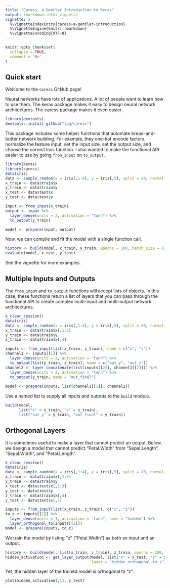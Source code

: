```yaml
---
title: "Caress, a Gentler Introduction to Keras"
output: rmarkdown::html_vignette
vignette: >
  %\VignetteIndexEntry{caress-a-gentler-introduction}
  %\VignetteEngine{knitr::rmarkdown}
  %\VignetteEncoding{UTF-8}
---
```


```r
knitr::opts_chunk$set(
  collapse = TRUE,
  comment = "#>"
)
```

## Quick start

Welcome to the `caress` GitHub page!

Neural networks have lots of applications. A lot of people want to learn how to use them. The keras package makes it easy to design neural network architectures. The caress package makes it even easier.

```r
library(devtools)
devtools::install_github("tpq/caress")
```

This package includes some helper functions that automate bread-and-butter network building. For example, they one-hot encode factors, normalize the feature input, set the input size, set the output size, and choose the correct loss function. I also wanted to make the functional API easier to use by going `from_input` on `to_output`.

```r
library(keras)
library(caress)
data(iris)
data <- sample_random(x = iris[,1:4], y = iris[,5], split = 80, normalize = TRUE)
x_train <- data$train$x
y_train <- data$train$y
x_test <- data$test$x
y_test <- data$test$y

input <- from_input(x_train)
output <- input %>%
  layer_dense(units = 2, activation = "tanh") %>%
  to_output(y_train)

model <- prepare(input, output)
```

Now, we can compile and fit the model with a single function call.

```r
history <- build(model, x_train, y_train, epochs = 100, batch_size = 8)
evaluate(model, x_test, y_test)
```

See the vignette for more examples.

## Multiple Inputs and Outputs

The `from_input` and `to_output` functions will accept lists of objects. In this case, these functions return a list of layers that you can pass through the functional API to create complex multi-input and multi-output network architectures.

```r
k_clear_session()
data(iris)
data <- sample_random(x = iris[,1:4], y = iris[,5], split = 80, normalize = TRUE)
x_train <- data$train$x[,1:3]
y_train <- data$train$y
z_train <- data$train$x[,4]

inputs <- from_input(list(x_train, z_train), name = c("x", "z"))
channel1 <- inputs[[1]] %>%
  layer_dense(units = 2, activation = "tanh") %>%
  to_output(list(y_train, z_train), name = c("out_y", "out_z"))
channel2 <- layer_concatenate(list(inputs[[2]], channel1[[2]])) %>%
  layer_dense(units = 2, activation = "tanh") %>%
  to_output(y_train, name = "out_final")
  
model <- prepare(inputs, list(channel1[[1]], channel2))
```

Use a named list to supply all inputs and outputs to the `build` module.

```r
build(model,
      list("x" = x_train, "z" = z_train),
      list("out_y" = y_train, "out_final" = y_train))
```


## Orthogonal Layers

It is sometimes useful to make a layer that cannot predict an output. Below, we design a model that cannot predict "Petal.Width" from "Sepal.Length", "Sepal.Width", and "Petal.Length".

```r
k_clear_session()
data(iris)
data <- sample_random(x = iris[,1:4], y = iris[,5], split = 80, normalize = TRUE)
x_train <- data$train$x[,1:3]
y_train <- data$train$y
x_test <- data$test$x[,1:3]
y_test <- data$test$y
z_train <- data$train$x[,4]
z_test <- data$test$x[,4]

inputs <- from_input(list(x_train, z_train), c("x", "z"))
to_z <- inputs[[1]] %>%
  layer_dense(units = 1, activation = "tanh", name = "hidden") %>%
  layer_orthogonal_to(inputs[[2]])
model <- prepare(inputs, to_z)
```

We train the model by listing "z" ("Petal.Width") as both an input and an output.

```r
history <- build(model, list(x_train, z_train), z_train, epochs = 100, batch_size = 8)
hidden_activation <- get_layer_output(model, list("x" = x_test, "z" = z_test),
                                      layer = "hidden_orthogonal_to_z")
```

Yet, the hidden layer of the trained model is orthogonal to "z".

```r
plot(hidden_activation[,1], z_test)
```
